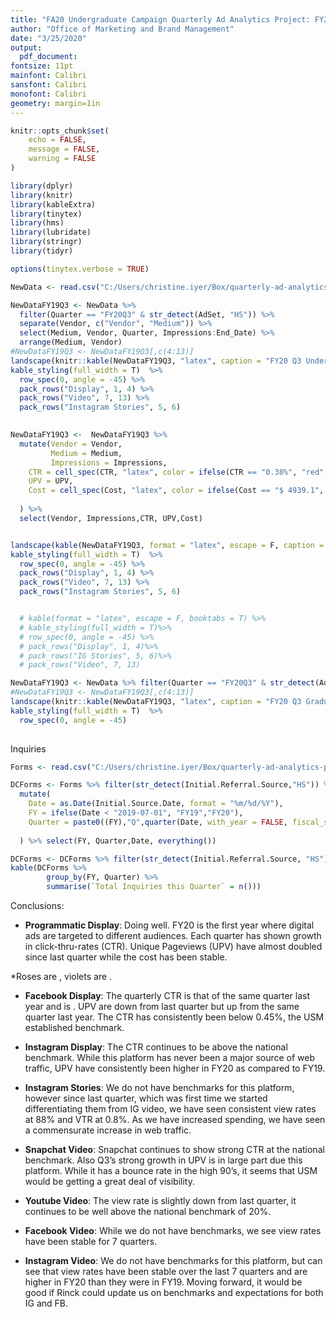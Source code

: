 ```yaml
---
title: "FA20 Undergraduate Campaign Quarterly Ad Analytics Project: FY20 Q3"
author: "Office of Marketing and Brand Management"
date: "3/25/2020"
output:
  pdf_document:
fontsize: 11pt
mainfont: Calibri
sansfont: Calibri
monofont: Calibri
geometry: margin=1in
---
```





```r
knitr::opts_chunk$set(
	echo = FALSE,
	message = FALSE,
	warning = FALSE
)
```

```r
library(dplyr)
library(knitr)
library(kableExtra)
library(tinytex)
library(hms)
library(lubridate)
library(stringr)
library(tidyr)
```


```r
options(tinytex.verbose = TRUE)
```


```r
NewData <- read.csv("C:/Users/christine.iyer/Box/quarterly-ad-analytics-projects/Flowchart.csv", header = T, stringsAsFactors = F)
```

```r
NewDataFY19Q3 <- NewData %>% 
  filter(Quarter == "FY20Q3" & str_detect(AdSet, "HS")) %>%
  separate(Vendor, c("Vendor", "Medium")) %>% 
  select(Medium, Vendor, Quarter, Impressions:End_Date) %>% 
  arrange(Medium, Vendor)
#NewDataFY19Q3 <- NewDataFY19Q3[,c(4:13)]
landscape(knitr::kable(NewDataFY19Q3, "latex", caption = "FY20 Q3 Undergraduate Campaign Targeting In-State High School Students and their Influencers", booktabs = T))%>%
kable_styling(full_width = T)  %>%
  row_spec(0, angle = -45) %>%
  pack_rows("Display", 1, 4) %>%
  pack_rows("Video", 7, 13) %>%
  pack_rows("Instagram Stories", 5, 6) 
  
```

```r
NewDataFY19Q3 <-  NewDataFY19Q3 %>%
  mutate(Vendor = Vendor, 
         Medium = Medium,
         Impressions = Impressions,
    CTR = cell_spec(CTR, "latex", color = ifelse(CTR == "0.38%", "red", "black")),
    UPV = UPV, 
    Cost = cell_spec(Cost, "latex", color = ifelse(Cost == "$ 4939.1", "red", "black"))
    
  ) %>%
  select(Vendor, Impressions,CTR, UPV,Cost)


landscape(kable(NewDataFY19Q3, format = "latex", escape = F, caption = "FY20 Q3 Graduate Campaign Targeting All Audiences", booktabs = T))%>%
kable_styling(full_width = T)  %>%
  row_spec(0, angle = -45) %>%
  pack_rows("Display", 1, 4) %>%
  pack_rows("Video", 7, 13) %>%
  pack_rows("Instagram Stories", 5, 6) 


  # kable(format = "latex", escape = F, booktabs = T) %>%
  # kable_styling(full_width = T)%>%
  # row_spec(0, angle = -45) %>%
  # pack_rows("Display", 1, 4)%>%
  # pack_rows("IG Stories", 5, 6)%>%
  # pack_rows("Video", 7, 13)
```


  

```r
NewDataFY19Q3 <- NewData %>% filter(Quarter == "FY20Q3" & str_detect(AdSet, "FA21_UG_IN_PIN_DISP_BR")) %>%  separate(Vendor, c("Vendor", "Medium")) %>% select(Medium, Vendor, Quarter, Impressions:End_Date) %>% arrange(Medium, Vendor)
#NewDataFY19Q3 <- NewDataFY19Q3[,c(4:13)]
landscape(knitr::kable(NewDataFY19Q3, "latex", caption = "FY20 Q3 Graduate Campaign Targeting All Audiences", booktabs = T))%>%
kable_styling(full_width = T)  %>%
  row_spec(0, angle = -45) 
  
```

Inquiries

```r
Forms <- read.csv("C:/Users/christine.iyer/Box/quarterly-ad-analytics-projects/ThankYouFormCompletions.csv", header = T, stringsAsFactors = F)

DCForms <- Forms %>% filter(str_detect(Initial.Referral.Source,"HS")) %>% 
  mutate(
    Date = as.Date(Initial.Source.Date, format = "%m/%d/%Y"),
    FY = ifelse(Date < "2019-07-01", "FY19","FY20"), 
    Quarter = paste0((FY),"Q",quarter(Date, with_year = FALSE, fiscal_start = 7))
    
  ) %>% select(FY, Quarter,Date, everything())

DCForms <- DCForms %>% filter(str_detect(Initial.Referral.Source, "HS"), str_detect(Quarter, "3"))
kable(DCForms %>%  
        group_by(FY, Quarter) %>% 
        summarise(`Total Inquiries this Quarter` = n()))
```

Conclusions:

* __Programmatic Display__: Doing well. FY20 is the first year where digital ads are targeted to different audiences. Each quarter has shown growth in click-thru-rates (CTR). Unique Pageviews (UPV) have almost doubled since last quarter while the cost has been stable.

*Roses are \textcolor{red}{red}, violets are \textcolor{blue}{blue}.

* __Facebook Display__: The quarterly CTR is \textcolor{red}{below} that of the same quarter last year and is \textcolor{red}{slightly down this quarter to from Q2}. UPV are down from last quarter but up from the same quarter last year. The CTR has consistently been below 0.45%, the USM established benchmark. 

* __Instagram Display__: The  CTR continues to be above the national benchmark. While this platform has never been a major source of web traffic, UPV have consistently been higher in FY20 as compared to FY19.

* __Instagram Stories__: We do not have benchmarks for this platform, however since last quarter, which was first time we started differentiating them from IG video, we have seen consistent view rates at 88%  and VTR at 0.8%. As we have increased spending, we have seen a commensurate increase in web traffic.

* __Snapchat Video__: Snapchat continues to show strong CTR at the national benchmark. Also Q3's strong growth in UPV is in large part due this platform. While it has a bounce rate in the high 90's, it seems that USM would be getting a great deal of visibility.

* __Youtube Video__: The view rate is slightly down from last quarter, it continues to be well above the national benchmark of 20%.

* __Facebook Video__: While we do not have benchmarks, we see view rates have been stable for 7 quarters. 

* __Instagram Video__: We do not have benchmarks for this platform, but can see that view rates have been stable over the last 7 quarters and are higher in FY20 than they were in FY19. Moving forward, it would be good if Rinck could update us on benchmarks and expectations for both IG and FB.





